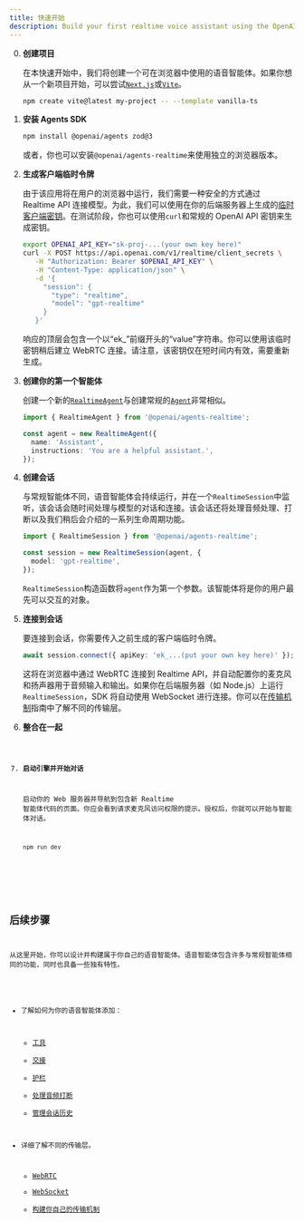 ```yaml
---
title: 快速开始
description: Build your first realtime voice assistant using the OpenAI Agents SDK in minutes.
---
```



<Steps>

0. **创建项目**

   在本快速开始中，我们将创建一个可在浏览器中使用的语音智能体。如果你想从一个新项目开始，可以尝试[`Next.js`](https://nextjs.org/docs/getting-started/installation)或[`Vite`](https://vite.dev/guide/installation.html)。

   ```bash
   npm create vite@latest my-project -- --template vanilla-ts
   ```

1. **安装 Agents SDK**

   ```bash
   npm install @openai/agents zod@3
   ```

   或者，你也可以安装`@openai/agents-realtime`来使用独立的浏览器版本。

2. **生成客户端临时令牌**

   由于该应用将在用户的浏览器中运行，我们需要一种安全的方式通过 Realtime API 连接模型。为此，我们可以使用在你的后端服务器上生成的[临时客户端密钥](https://platform.openai.com/docs/guides/realtime#creating-an-ephemeral-token)。在测试阶段，你也可以使用`curl`和常规的 OpenAI API 密钥来生成密钥。

   ```bash
   export OPENAI_API_KEY="sk-proj-...(your own key here)"
   curl -X POST https://api.openai.com/v1/realtime/client_secrets \
      -H "Authorization: Bearer $OPENAI_API_KEY" \
      -H "Content-Type: application/json" \
      -d '{
        "session": {
          "type": "realtime",
          "model": "gpt-realtime"
        }
      }'
   ```

   响应的顶层会包含一个以“ek\_”前缀开头的“value”字符串。你可以使用该临时密钥稍后建立 WebRTC 连接。请注意，该密钥仅在短时间内有效，需要重新生成。

3. **创建你的第一个智能体**

   创建一个新的[`RealtimeAgent`](/openai-agents-js/openai/agents-realtime/classes/realtimeagent/)与创建常规的[`Agent`](/openai-agents-js/zh/guides/agents)非常相似。

   ```typescript
   import { RealtimeAgent } from '@openai/agents-realtime';

   const agent = new RealtimeAgent({
     name: 'Assistant',
     instructions: 'You are a helpful assistant.',
   });
   ```

4. **创建会话**

   与常规智能体不同，语音智能体会持续运行，并在一个`RealtimeSession`中监听，该会话会随时间处理与模型的对话和连接。该会话还将处理音频处理、打断以及我们稍后会介绍的一系列生命周期功能。

   ```typescript
   import { RealtimeSession } from '@openai/agents-realtime';

   const session = new RealtimeSession(agent, {
     model: 'gpt-realtime',
   });
   ```

   `RealtimeSession`构造函数将`agent`作为第一个参数。该智能体将是你的用户最先可以交互的对象。

5. **连接到会话**

   要连接到会话，你需要传入之前生成的客户端临时令牌。

   ```typescript
   await session.connect({ apiKey: 'ek_...(put your own key here)' });
   ```

   这将在浏览器中通过 WebRTC 连接到 Realtime API，并自动配置你的麦克风和扬声器用于音频输入和输出。如果你在后端服务器（如 Node.js）上运行`RealtimeSession`，SDK 将自动使用 WebSocket 进行连接。你可以在[传输机制](/openai-agents-js/zh/guides/voice-agents/transport)指南中了解不同的传输层。

6. **整合在一起**

   <Code lang="typescript" code={helloWorldExample} />

7. **启动引擎并开始对话**

   启动你的 Web 服务器并导航到包含新 Realtime 智能体代码的页面。你应会看到请求麦克风访问权限的提示。授权后，你就可以开始与智能体对话。

   ```bash
   npm run dev
   ```

</Steps>

## 后续步骤

从这里开始，你可以设计并构建属于你自己的语音智能体。语音智能体包含许多与常规智能体相同的功能，同时也具备一些独有特性。

- 了解如何为你的语音智能体添加：
  - [工具](/openai-agents-js/zh/guides/voice-agents/build#tools)
  - [交接](/openai-agents-js/zh/guides/voice-agents/build#handoffs)
  - [护栏](/openai-agents-js/zh/guides/voice-agents/build#guardrails)
  - [处理音频打断](/openai-agents-js/zh/guides/voice-agents/build#audio-interruptions)
  - [管理会话历史](/openai-agents-js/zh/guides/voice-agents/build#session-history)

- 详细了解不同的传输层。
  - [WebRTC](/openai-agents-js/zh/guides/voice-agents/transport#connecting-over-webrtc)
  - [WebSocket](/openai-agents-js/zh/guides/voice-agents/transport#connecting-over-websocket)
  - [构建你自己的传输机制](/openai-agents-js/zh/guides/voice-agents/transport#building-your-own-transport-mechanism)
